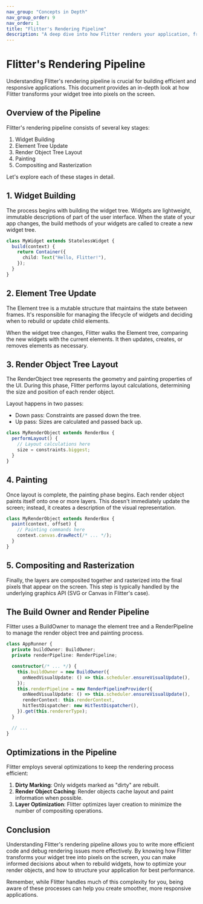 ```yaml
---
nav_group: "Concepts in Depth"
nav_group_order: 9
nav_order: 1
title: "Flitter's Rendering Pipeline"
description: "A deep dive into how Flitter renders your application, from widget tree to pixels on the screen"
---
```


# Flitter's Rendering Pipeline

Understanding Flitter's rendering pipeline is crucial for building efficient and responsive applications. This document provides an in-depth look at how Flitter transforms your widget tree into pixels on the screen.

## Overview of the Pipeline

Flitter's rendering pipeline consists of several key stages:

1. Widget Building
2. Element Tree Update
3. Render Object Tree Layout
4. Painting
5. Compositing and Rasterization

Let's explore each of these stages in detail.

## 1. Widget Building

The process begins with building the widget tree. Widgets are lightweight, immutable descriptions of part of the user interface. When the state of your app changes, the build methods of your widgets are called to create a new widget tree.

```typescript
class MyWidget extends StatelessWidget {
  build(context) {
    return Container({
      child: Text("Hello, Flitter!"),
    });
  }
}
```

## 2. Element Tree Update

The Element tree is a mutable structure that maintains the state between frames. It's responsible for managing the lifecycle of widgets and deciding when to rebuild or update child elements.

When the widget tree changes, Flitter walks the Element tree, comparing the new widgets with the current elements. It then updates, creates, or removes elements as necessary.

## 3. Render Object Tree Layout

The RenderObject tree represents the geometry and painting properties of the UI. During this phase, Flitter performs layout calculations, determining the size and position of each render object.

Layout happens in two passes:

- Down pass: Constraints are passed down the tree.
- Up pass: Sizes are calculated and passed back up.

```typescript
class MyRenderObject extends RenderBox {
  performLayout() {
    // Layout calculations here
    size = constraints.biggest;
  }
}
```

## 4. Painting

Once layout is complete, the painting phase begins. Each render object paints itself onto one or more layers. This doesn't immediately update the screen; instead, it creates a description of the visual representation.

```typescript
class MyRenderObject extends RenderBox {
  paint(context, offset) {
    // Painting commands here
    context.canvas.drawRect(/* ... */);
  }
}
```

## 5. Compositing and Rasterization

Finally, the layers are composited together and rasterized into the final pixels that appear on the screen. This step is typically handled by the underlying graphics API (SVG or Canvas in Flitter's case).

## The Build Owner and Render Pipeline

Flitter uses a BuildOwner to manage the element tree and a RenderPipeline to manage the render object tree and painting process.

```typescript
class AppRunner {
  private buildOwner: BuildOwner;
  private renderPipeline: RenderPipeline;

  constructor(/* ... */) {
    this.buildOwner = new BuildOwner({
      onNeedVisualUpdate: () => this.scheduler.ensureVisualUpdate(),
    });
    this.renderPipeline = new RenderPipelineProvider({
      onNeedVisualUpdate: () => this.scheduler.ensureVisualUpdate(),
      renderContext: this.renderContext,
      hitTestDispatcher: new HitTestDispatcher(),
    }).get(this.rendererType);
  }

  // ...
}
```

## Optimizations in the Pipeline

Flitter employs several optimizations to keep the rendering process efficient:

1. **Dirty Marking**: Only widgets marked as "dirty" are rebuilt.
2. **Render Object Caching**: Render objects cache layout and paint information when possible.
3. **Layer Optimization**: Flitter optimizes layer creation to minimize the number of compositing operations.

## Conclusion

Understanding Flitter's rendering pipeline allows you to write more efficient code and debug rendering issues more effectively. By knowing how Flitter transforms your widget tree into pixels on the screen, you can make informed decisions about when to rebuild widgets, how to optimize your render objects, and how to structure your application for best performance.

Remember, while Flitter handles much of this complexity for you, being aware of these processes can help you create smoother, more responsive applications.
